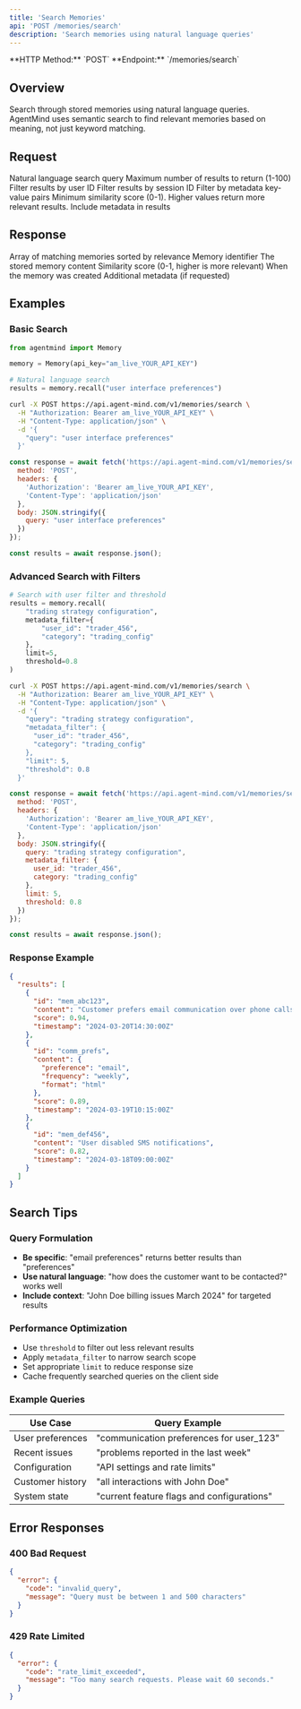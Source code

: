 ```yaml
---
title: 'Search Memories'
api: 'POST /memories/search'
description: 'Search memories using natural language queries'
---
```


<Note>
  **HTTP Method:** `POST`  
  **Endpoint:** `/memories/search`
</Note>

## Overview

Search through stored memories using natural language queries. AgentMind uses semantic search to find relevant memories based on meaning, not just keyword matching.

## Request

<ParamField body="query" type="string" required>
  Natural language search query
</ParamField>

<ParamField body="limit" type="integer" default="10">
  Maximum number of results to return (1-100)
</ParamField>

<ParamField body="user_id" type="string">
  Filter results by user ID
</ParamField>

<ParamField body="session_id" type="string">
  Filter results by session ID
</ParamField>

<ParamField body="metadata_filter" type="object">
  Filter by metadata key-value pairs
</ParamField>

<ParamField body="threshold" type="float" default="0.7">
  Minimum similarity score (0-1). Higher values return more relevant results.
</ParamField>

<ParamField body="include_metadata" type="boolean" default="false">
  Include metadata in results
</ParamField>

## Response

<ResponseField name="results" type="array">
  Array of matching memories sorted by relevance
</ResponseField>

<ResponseField name="results[].id" type="string">
  Memory identifier
</ResponseField>

<ResponseField name="results[].content" type="any">
  The stored memory content
</ResponseField>

<ResponseField name="results[].score" type="float">
  Similarity score (0-1, higher is more relevant)
</ResponseField>

<ResponseField name="results[].timestamp" type="string">
  When the memory was created
</ResponseField>

<ResponseField name="results[].metadata" type="object">
  Additional metadata (if requested)
</ResponseField>

## Examples

### Basic Search

<CodeGroup>

```python Python
from agentmind import Memory

memory = Memory(api_key="am_live_YOUR_API_KEY")

# Natural language search
results = memory.recall("user interface preferences")
```

```bash cURL
curl -X POST https://api.agent-mind.com/v1/memories/search \
  -H "Authorization: Bearer am_live_YOUR_API_KEY" \
  -H "Content-Type: application/json" \
  -d '{
    "query": "user interface preferences"
  }'
```

```javascript JavaScript
const response = await fetch('https://api.agent-mind.com/v1/memories/search', {
  method: 'POST',
  headers: {
    'Authorization': 'Bearer am_live_YOUR_API_KEY',
    'Content-Type': 'application/json'
  },
  body: JSON.stringify({
    query: "user interface preferences"
  })
});

const results = await response.json();
```

</CodeGroup>

### Advanced Search with Filters

<CodeGroup>

```python Python
# Search with user filter and threshold
results = memory.recall(
    "trading strategy configuration",
    metadata_filter={
        "user_id": "trader_456",
        "category": "trading_config"
    },
    limit=5,
    threshold=0.8
)
```

```bash cURL
curl -X POST https://api.agent-mind.com/v1/memories/search \
  -H "Authorization: Bearer am_live_YOUR_API_KEY" \
  -H "Content-Type: application/json" \
  -d '{
    "query": "trading strategy configuration",
    "metadata_filter": {
      "user_id": "trader_456",
      "category": "trading_config"
    },
    "limit": 5,
    "threshold": 0.8
  }'
```

```javascript JavaScript
const response = await fetch('https://api.agent-mind.com/v1/memories/search', {
  method: 'POST',
  headers: {
    'Authorization': 'Bearer am_live_YOUR_API_KEY',
    'Content-Type': 'application/json'
  },
  body: JSON.stringify({
    query: "trading strategy configuration",
    metadata_filter: {
      user_id: "trader_456",
      category: "trading_config"
    },
    limit: 5,
    threshold: 0.8
  })
});

const results = await response.json();
```

</CodeGroup>

### Response Example

```json
{
  "results": [
    {
      "id": "mem_abc123",
      "content": "Customer prefers email communication over phone calls",
      "score": 0.94,
      "timestamp": "2024-03-20T14:30:00Z"
    },
    {
      "id": "comm_prefs",
      "content": {
        "preference": "email",
        "frequency": "weekly",
        "format": "html"
      },
      "score": 0.89,
      "timestamp": "2024-03-19T10:15:00Z"
    },
    {
      "id": "mem_def456",
      "content": "User disabled SMS notifications",
      "score": 0.82,
      "timestamp": "2024-03-18T09:00:00Z"
    }
  ]
}
```

## Search Tips

### Query Formulation

- **Be specific**: "email preferences" returns better results than "preferences"
- **Use natural language**: "how does the customer want to be contacted?" works well
- **Include context**: "John Doe billing issues March 2024" for targeted results

### Performance Optimization

- Use `threshold` to filter out less relevant results
- Apply `metadata_filter` to narrow search scope
- Set appropriate `limit` to reduce response size
- Cache frequently searched queries on the client side

### Example Queries

| Use Case | Query Example |
|----------|---------------|
| User preferences | "communication preferences for user_123" |
| Recent issues | "problems reported in the last week" |
| Configuration | "API settings and rate limits" |
| Customer history | "all interactions with John Doe" |
| System state | "current feature flags and configurations" |

## Error Responses

### 400 Bad Request

```json
{
  "error": {
    "code": "invalid_query",
    "message": "Query must be between 1 and 500 characters"
  }
}
```

### 429 Rate Limited

```json
{
  "error": {
    "code": "rate_limit_exceeded",
    "message": "Too many search requests. Please wait 60 seconds."
  }
}
```